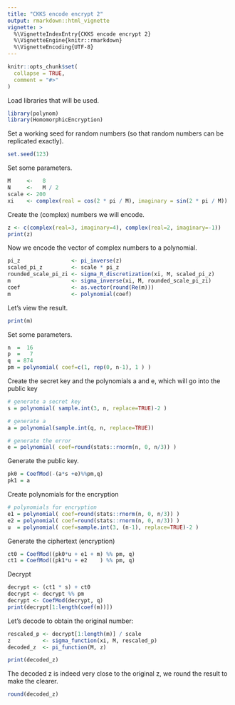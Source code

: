 ```yaml
---
title: "CKKS encode encrypt 2"
output: rmarkdown::html_vignette
vignette: >
  %\VignetteIndexEntry{CKKS encode encrypt 2}
  %\VignetteEngine{knitr::rmarkdown}
  %\VignetteEncoding{UTF-8}
---
```


```r
knitr::opts_chunk$set(
  collapse = TRUE,
  comment = "#>"
)
```

Load libraries that will be used.
```r
library(polynom)
library(HomomorphicEncryption)
```

Set a working seed for random numbers (so that random numbers can be replicated exactly).
```r
set.seed(123)
```

Set some parameters.
```r
M     <-   8
N     <-   M / 2
scale <- 200
xi    <- complex(real = cos(2 * pi / M), imaginary = sin(2 * pi / M))
```

Create the (complex) numbers we will encode.

```r
z <- c(complex(real=3, imaginary=4), complex(real=2, imaginary=-1))
print(z)
```

Now we encode the vector of complex numbers to a polynomial.

```r
pi_z                <- pi_inverse(z)
scaled_pi_z         <- scale * pi_z
rounded_scale_pi_zi <- sigma_R_discretization(xi, M, scaled_pi_z)
m                   <- sigma_inverse(xi, M, rounded_scale_pi_zi)
coef                <- as.vector(round(Re(m)))
m                   <- polynomial(coef)
```

Let's view the result.

```r
print(m)
```

Set some parameters.
```r
n  =  16
p  =   7
q  = 874
pm = polynomial( coef=c(1, rep(0, n-1), 1 ) )
```

Create the secret key and the polynomials a and e, which will go into the public key
```r
# generate a secret key
s = polynomial( sample.int(3, n, replace=TRUE)-2 )

# generate a
a = polynomial(sample.int(q, n, replace=TRUE))

# generate the error
e = polynomial( coef=round(stats::rnorm(n, 0, n/3)) )
```

Generate the public key.
```r
pk0 = CoefMod(-(a*s +e)%%pm,q)
pk1 = a
```

Create polynomials for the encryption
```r
# polynomials for encryption
e1 = polynomial( coef=round(stats::rnorm(n, 0, n/3)) )
e2 = polynomial( coef=round(stats::rnorm(n, 0, n/3)) )
u  = polynomial( coef=sample.int(3, (n-1), replace=TRUE)-2 )
```

Generate the ciphertext (encryption)
```r
ct0 = CoefMod((pk0*u + e1 + m) %% pm, q)
ct1 = CoefMod((pk1*u + e2    ) %% pm, q)
```

Decrypt
```r
decrypt <- (ct1 * s) + ct0
decrypt <- decrypt %% pm
decrypt <- CoefMod(decrypt, q)
print(decrypt[1:length(coef(m))])
```

Let's decode to obtain the original number:

```r
rescaled_p <- decrypt[1:length(m)] / scale
z          <- sigma_function(xi, M, rescaled_p)
decoded_z  <- pi_function(M, z)

print(decoded_z)
```

The decoded z is indeed very close to the original z, we round the result to make the clearer.

```r
round(decoded_z)
```
